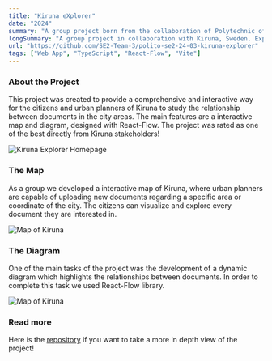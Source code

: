 ```yaml
---
title: "Kiruna eXplorer"
date: "2024"
summary: "A group project born from the collaboration of Polytechnic of Turin and the city of Kiruna, Sweden."
longSummary: "A group project in collaboration with Kiruna, Sweden. Explore the city through document-based insights using dynamic maps, document relationship diagrams, and dual user views. Built with modern frameworks and libraries in Typescript language"
url: "https://github.com/SE2-Team-3/polito-se2-24-03-kiruna-explorer"
tags: ["Web App", "TypeScript", "React-Flow", "Vite"]
---
```


### About the Project

This project was created to provide a comprehensive and interactive way for the citizens and urban planners of Kiruna to study the relationship between documents in the city areas. The main features are a interactive map and diagram, designed with React-Flow. The project was rated as one of the best directly from Kiruna stakeholders!

<Image
  src="/projects/kiruna/ipad-kiruna.png"
  alt="Kiruna Explorer Homepage"
  width={2580}
  height={1691}
  caption="Tablet view of the home page. The application is designed to be responsive to all platforms and devices."
  contained
  size="lg"
/>

### The Map

As a group we developed a interactive map of Kiruna, where urban planners are capable of uploading new documents regarding a specific area or coordinate of the city. The citizens can visualize and explore every document they are interested in.

<Image
  src="/projects/kiruna/image.png"
  alt="Map of Kiruna"
  width={1905}
  height={1409}
  caption="Urban planner dashboard, with a document highlighted on the map and the fully interactive sidebar with functionalities."
  contained
  size="lg"
/>

### The Diagram

One of the main tasks of the project was the development of a dynamic diagram which highlights the relationships between documents. In order to complete this task we used React-Flow library.

<Image
  src="/projects/kiruna/diagram.png"
  alt="Map of Kiruna"
  width={1905}
  height={1409}
  caption="The diagram view, the urban planner can directly add new links between documents and update already existing ones"
  contained
  size="lg"
/>

### Read more

Here is the [repository](https://github.com/SE2-Team-3/polito-se2-24-03-kiruna-explorer) if you want to take a more in depth view of the project!
